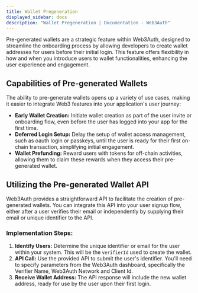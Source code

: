 ```yaml
---
title: Wallet Pregeneration
displayed_sidebar: docs
description: "Wallet Pregeneration | Documentation - Web3Auth"
---
```



Pre-generated wallets are a strategic feature within Web3Auth, designed to streamline the onboarding process by allowing developers to create wallet
addresses for users before their initial login. This feature offers flexibility in how and when you introduce users to wallet functionalities,
enhancing the user experience and engagement.

## Capabilities of Pre-generated Wallets

The ability to pre-generate wallets opens up a variety of use cases, making it easier to integrate Web3 features into your application's user journey:

- **Early Wallet Creation:** Initiate wallet creation as part of the user invite or onboarding flow, even before the user has logged into your app for
  the first time.
- **Deferred Login Setup:** Delay the setup of wallet access management, such as oauth login or passkeys, until the user is ready for their first
  on-chain transaction, simplifying initial engagement.
- **Wallet Prefunding:** Reward users with tokens for off-chain activities, allowing them to claim these rewards when they access their pre-generated
  wallet.

## Utilizing the Pre-generated Wallet API

Web3Auth provides a straightforward API to facilitate the creation of pre-generated wallets. You can integrate this API into your user signup flow,
either after a user verifies their email or independently by supplying their email or unique identifier to the API.

### Implementation Steps:

1. **Identify Users:** Determine the unique identifier or email for the user within your system. This will be the `verifierId` used to create the
   wallet.
2. **API Call:** Use the provided API to submit the user's identifier. You'll need to specify parameters from the Web3Auth dashboard, specifically the
   Verifier Name, Web3Auth Network and Client Id.
3. **Receive Wallet Address:** The API response will include the new wallet address, ready for use by the user upon their first login.

<PregenerateWallet />
